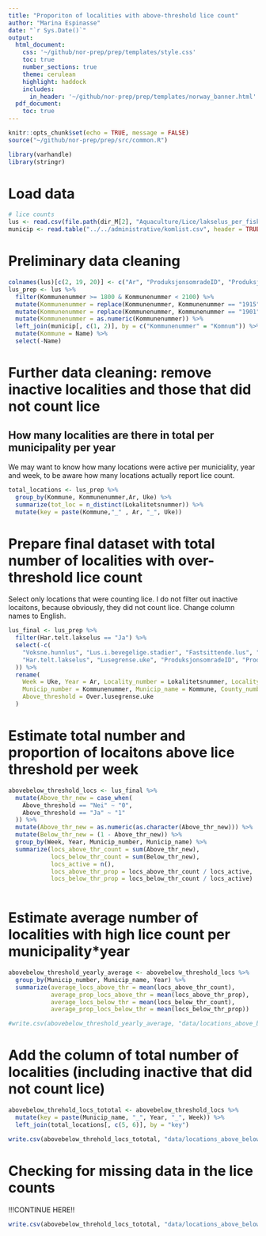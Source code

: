 ```yaml
---
title: "Proporiton of localities with above-threshold lice count"
author: "Marina Espinasse"
date: "`r Sys.Date()`"
output:
  html_document:
    css: '~/github/nor-prep/prep/templates/style.css'
    toc: true
    number_sections: true
    theme: cerulean
    highlight: haddock
    includes: 
      in_header: '~/github/nor-prep/prep/templates/norway_banner.html'
  pdf_document:
    toc: true
---
```

```r
knitr::opts_chunk$set(echo = TRUE, message = FALSE)
source("~/github/nor-prep/prep/src/common.R")
```

```r
library(varhandle)
library(stringr)
```
# Load data
```r
# lice counts
lus <- read.csv(file.path(dir_M[2], "Aquaculture/Lice/lakselus_per_fisk_utf8.csv"), header = TRUE, encoding = "UTF-8")
municip <- read.table("../../administrative/komlist.csv", header = TRUE, sep = ";")
```

# Preliminary data cleaning
```r
colnames(lus)[c(2, 19, 20)] <- c("Ar", "ProduksjonsomradeID", "Produksjonsomrade")
lus_prep <- lus %>%
  filter(Kommunenummer >= 1800 & Kommunenummer < 2100) %>%
  mutate(Kommunenummer = replace(Kommunenummer, Kommunenummer == "1915", "1903")) %>%
  mutate(Kommunenummer = replace(Kommunenummer, Kommunenummer == "1901", "1903")) %>%
  mutate(Kommunenummer = as.numeric(Kommunenummer)) %>%
  left_join(municip[, c(1, 2)], by = c("Kommunenummer" = "Komnum")) %>%
  mutate(Kommune = Name) %>%
  select(-Name)
```

# Further data cleaning: remove inactive localities and those that did not count lice
## How many localities are there in total per municipality per year
We may want to know how many locations were active per municiality, year and week, to be aware how many locations actually report lice count.
```r
total_locations <- lus_prep %>%
  group_by(Kommune, Kommunenummer,Ar, Uke) %>%
  summarize(tot_loc = n_distinct(Lokalitetsnummer)) %>%
  mutate(key = paste(Kommune,"_" , Ar, "_", Uke))
```

# Prepare final dataset with total number of localities with over-threshold lice count
Select only locations that were counting lice. I do not filter out inactive locaitons, because obviously, they did not count lice.
Change column names to English.
```r
lus_final <- lus_prep %>%
  filter(Har.telt.lakselus == "Ja") %>%
  select(-c(
    "Voksne.hunnlus", "Lus.i.bevegelige.stadier", "Fastsittende.lus", "Brakklagt", "Sj.temperatur",
    "Har.telt.lakselus", "Lusegrense.uke", "ProduksjonsomradeID", "Produksjonsomrade"
  )) %>%
  rename(
    Week = Uke, Year = Ar, Locality_number = Lokalitetsnummer, Locality_name = Lokalitetsnavn,
    Municip_number = Kommunenummer, Municip_name = Kommune, County_number = Fylkesnummer, County = Fylke,
    Above_threshold = Over.lusegrense.uke
  )
```

# Estimate total number and proportion of locaitons above lice threshold per week
```r
abovebelow_threshold_locs <- lus_final %>%
  mutate(Above_thr_new = case_when(
    Above_threshold == "Nei" ~ "0",
    Above_threshold == "Ja" ~ "1"
  )) %>%
  mutate(Above_thr_new = as.numeric(as.character(Above_thr_new))) %>%
  mutate(Below_thr_new = (1 - Above_thr_new)) %>%
  group_by(Week, Year, Municip_number, Municip_name) %>%
  summarize(locs_above_thr_count = sum(Above_thr_new), 
            locs_below_thr_count = sum(Below_thr_new),
            locs_active = n(), 
            locs_above_thr_prop = locs_above_thr_count / locs_active,
            locs_below_thr_prop = locs_below_thr_count / locs_active)
  
```

# Estimate average number of localities with high lice count per municipality*year
```r
abovebelow_threshold_yearly_average <- abovebelow_threshold_locs %>%
  group_by(Municip_number, Municip_name, Year) %>%
  summarize(average_locs_above_thr = mean(locs_above_thr_count), 
            average_prop_locs_above_thr = mean(locs_above_thr_prop),
            average_locs_below_thr = mean(locs_below_thr_count),
            average_prop_locs_below_thr = mean(locs_below_thr_prop))

#write.csv(abovebelow_threshold_yearly_average, "data/locations_above_below_lice_thr_yearly_averages.csv")
```

# Add the column of total number of localities (including inactive that did not count lice)
```r
abovebelow_threhold_locs_tototal <- abovebelow_threshold_locs %>%
  mutate(key = paste(Municip_name, "_", Year, "_", Week)) %>%
  left_join(total_locations[, c(5, 6)], by = "key")

write.csv(abovebelow_threhold_locs_tototal, "data/locations_above_below_lice_thr_compare_tototal.csv")
```

# Checking for missing data in the lice counts 
!!!CONTINUE HERE!!
```r
write.csv(abovebelow_threhold_locs_tototal, "data/locations_above_below_lice_thr_compare_tototal.csv")
```

